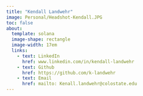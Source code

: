 ```yaml
---
title: "Kendall Landwehr"
image: Personal/Headshot-Kendall.JPG
toc: false
about: 
  template: solana 
  image-shape: rectangle
  image-width: 17em
  links: 
    - text: LinkedIn
      href: www.linkedin.com/in/kendall-landwehr
    - text: Github
      href: https://github.com/k-landwehr
    - text: Email
      href: mailto: Kenall.landwehr@colostate.edu
---
```

